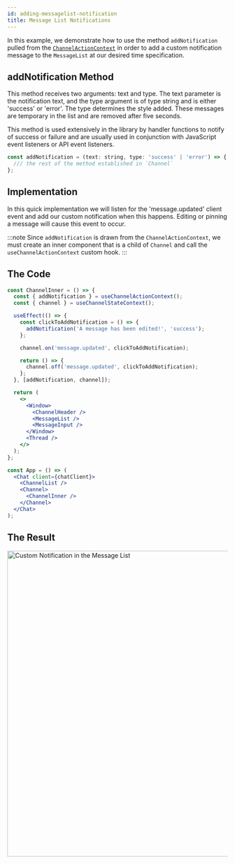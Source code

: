 ```yaml
---
id: adding-messagelist-notification
title: Message List Notifications
---
```



In this example, we demonstrate how to use the method `addNotification` pulled from the
[`ChannelActionContext`](../../contexts/channel-action-context.mdx#addnotification) in order to add a custom
notification message to the `MessageList` at our desired time specification.

## addNotification Method

This method receives two arguments: text and type. The text parameter is the notification text, and the type
argument is of type string and is either 'success' or 'error'. The type determines the style added.
These messages are temporary in the list and are removed after five seconds.

This method is used extensively in the library by handler functions to notify of success or failure and are
usually used in conjunction with JavaScript event listeners or API event listeners.

```jsx
const addNotification = (text: string, type: 'success' | 'error') => {
  /// the rest of the method established in `Channel`
};
```

## Implementation

In this quick implementation we will listen for the 'message.updated' client event and add our custom notification
when this happens. Editing or pinning a message will cause this event to occur.

:::note
Since `addNotification` is drawn from the `ChannelActionContext`, we must create an inner component that is a child
of `Channel` and call the `useChannelActionContext` custom hook.
:::

## The Code

```jsx
const ChannelInner = () => {
  const { addNotification } = useChannelActionContext();
  const { channel } = useChannelStateContext();

  useEffect(() => {
    const clickToAddNotification = () => {
      addNotification('A message has been edited!', 'success');
    };

    channel.on('message.updated', clickToAddNotification);

    return () => {
      channel.off('message.updated', clickToAddNotification);
    };
  }, [addNotification, channel]);

  return (
    <>
      <Window>
        <ChannelHeader />
        <MessageList />
        <MessageInput />
      </Window>
      <Thread />
    </>
  );
};

const App = () => (
  <Chat client={chatClient}>
    <ChannelList />
    <Channel>
      <ChannelInner />
    </Channel>
  </Chat>
);
```

## The Result

<img src={CustomNotification} alt='Custom Notification in the Message List' width='700' />
